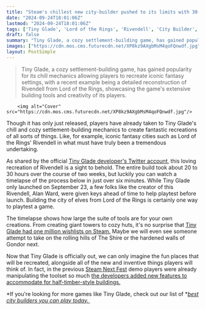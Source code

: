 ```yaml
---
title: "Steam's chillest new city-builder pushed to its limits with 30-hour recreation of Lord of the Rings' Rivendell"
date: "2024-09-24T18:01:06Z"
lastmod: "2024-09-24T18:01:06Z"
tags: ['Tiny Glade', 'Lord of the Rings', 'Rivendell', 'City Builder', 'Simulation', 'Fantasy', 'Steam']
draft: false
summary: "Tiny Glade, a cozy settlement-building game, has gained popularity for its chill mechanics allowing players to recreate iconic fantasy settings, with a recent example being a detailed reconstruction of Rivendell from Lord of the Rings, showcasing the game's extensive building tools and creativity of its players."
images: ["https://cdn.mos.cms.futurecdn.net/XP8kz9AXgbMsM4qoFQnwdf.jpg"]
layout: PostSimple
---
```

> Tiny Glade, a cozy settlement-building game, has gained popularity for its chill mechanics allowing players to recreate iconic fantasy settings, with a recent example being a detailed reconstruction of Rivendell from Lord of the Rings, showcasing the game's extensive building tools and creativity of its players.


        <img alt="Cover" src="https://cdn.mos.cms.futurecdn.net/XP8kz9AXgbMsM4qoFQnwdf.jpg"/>
        
Though it has only just released, players have already taken to Tiny Glade's chill and cozy settlement-building mechanics to create fantastic recreations of all sorts of things. Like, for example, iconic fantasy cities such as Lord of the Rings' Rivendell in what must have truly been a tremendous undertaking. 

As shared by the official [Tiny Glade developer's Twitter account](https://x.com/PounceLight/status/1837954099783909723), this loving recreation of Rivendell is a sight to behold. The entire build took about 20 to 30 hours over the course of two weeks, but luckily you can watch a timelapse of the process below in just over six minutes. While Tiny Glade only launched on September 23, a few folks like the creator of this Rivendell, Alan Ward, were given keys ahead of time to help playtest before launch. Building the city of elves from Lord of the Rings is certainly one way to playtest a game.

The timelapse shows how large the suite of tools are for your own creations. From creating giant towers to cozy huts, it's no surprise that [Tiny Glade had one million wishlists on Steam.](https://www.gamesradar.com/games/simulation/im-starting-to-think-people-like-cozy-games-a-little-steam-next-fest-darling-about-doodling-castles-whose-devs-thought-was-very-niche-hits-1-million-wishlists/) Maybe we will even see someone attempt to take on the rolling hills of The Shire or the hardened walls of Gondor next.

Now that Tiny Glade is officially out, we can only imagine the fun places that will be recreated, alongside all of the new and inventive things players will think of. In fact, in the previous [Steam Next Fest](https://www.gamesradar.com/tag/steam-next-fest/) demo players were already manipulating the toolset so much [the developers added new features to accommodate for half-timber-style buildings.](https://www.gamesradar.com/games/city-builder/steam-next-fests-biggest-city-builder-adds-a-new-feature-after-outright-mad-scientist-like-players-kept-trying-to-brute-force-it-themselves/) 

*If you're looking for more games like Tiny Glade, check out our list of *[<em>best city builders you can play today. </em>](https://www.gamesradar.com/best-city-building-games/) 
        